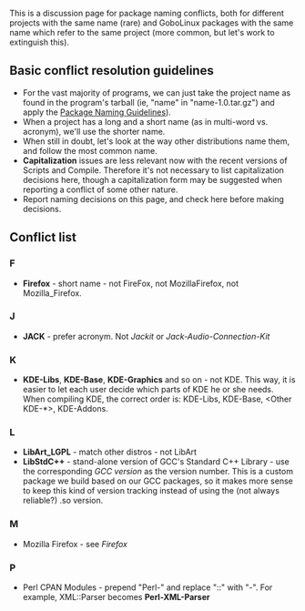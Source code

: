 This is a discussion page for package naming conflicts, both for different projects with the same name (rare) and GoboLinux packages with the same name which refer to the same project (more common, but let's work to extinguish this).

==Basic conflict resolution guidelines==
*For the vast majority of programs, we can just take the project name as found in the program's tarball (ie, "name" in "name-1.0.tar.gz") and apply the [[Package Naming Guidelines]]).
*When a project has a long and a short name (as in multi-word vs. acronym), we'll use the shorter name.
*When still in doubt, let's look at the way other distributions name them, and follow the most common name.
*'''Capitalization''' issues are less relevant now with the recent versions of Scripts and Compile. Therefore it's not necessary to list capitalization decisions here, though a capitalization form may be suggested when reporting a conflict of some other nature.
*Report naming decisions on this page, and check here before making decisions. 

==Conflict list==
===F===
*'''Firefox''' - short name - not FireFox, not MozillaFirefox, not Mozilla_Firefox.

===J===
*'''JACK''' - prefer acronym.  Not ''Jackit'' or ''Jack-Audio-Connection-Kit''

===K===
*'''KDE-Libs''', '''KDE-Base''', '''KDE-Graphics''' and so on - not KDE.  This way, it is easier to let each user decide which parts of KDE he or she needs. When compiling KDE, the correct order is: KDE-Libs, KDE-Base, <Other KDE-*>, KDE-Addons.

===L===
*'''LibArt_LGPL''' - match other distros - not LibArt
*'''LibStdC++''' - stand-alone version of GCC's Standard C++ Library - use the corresponding ''GCC version'' as the version number.  This is a custom package we build based on our GCC packages, so it makes more sense to keep this kind of version tracking instead of using the (not always reliable?) .so version.

===M===
*Mozilla Firefox - see ''Firefox''

===P===
*Perl CPAN Modules - prepend "Perl-" and replace "::" with "-".  For example, XML::Parser becomes '''Perl-XML-Parser'''

{{Discussions}}